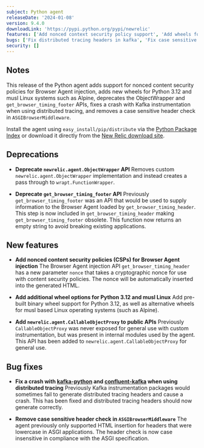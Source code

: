 ```yaml
---
subject: Python agent
releaseDate: '2024-01-08'
version: 9.4.0
downloadLink: 'https://pypi.python.org/pypi/newrelic'
features: ['Add nonced context security policy support', 'Add wheels for Python 3.12 and musl', 'Publish newrelic.agent.CallableObjectProxy API', 'Deprecate ObjectWrapper API', 'Deprecate get_browser_timing_footer API']
bugs: ['Fix distributed tracing headers in kafka', 'Fix case sensitive header search in ASGIBrowserMiddleware']
security: []
---
```


## Notes

This release of the Python agent adds support for nonced content security policies for Browser Agent injection, adds new wheels for Python 3.12 and musl Linux systems such as Alpine, deprecates the ObjectWrapper and `get_browser_timing_footer` APIs, fixes a crash with Kafka instrumentation when using distributed tracing, and removes a case sensitive header check in `ASGIBrowserMiddleware`.

Install the agent using `easy_install/pip/distribute` via the [Python Package Index](https://pypi.python.org/pypi/newrelic) or download it directly from the [New Relic download site](https://download.newrelic.com/python_agent/release).

## Deprecations

* **Deprecate `newrelic.agent.ObjectWrapper` API**
Removes custom `newrelic.agent.ObjectWrapper` implementation and instead creates a pass through to `wrapt.FunctionWrapper`.

* **Deprecate `get_browser_timing_footer` API**
Previously `get_browser_timing_footer` was an API that would be used to supply information to the Browser Agent loaded by `get_browser_timing_header`. This step is now included in `get_browser_timing_header` making `get_browser_timing_footer` obsolete. This function now returns an empty string to avoid breaking existing applications.

## New features

* **Add nonced content security policies (CSPs) for Browser Agent injection**
The Browser Agent injection API `get_browser_timing_header` has a new parameter `nonce` that takes a cryptographic nonce for use with content security policies. The nonce will be automatically inserted into the generated HTML.

* **Add additional wheel options for Python 3.12 and musl Linux**
Add pre-built binary wheel support for Python 3.12, as well as alternative wheels for musl based Linux operating systems (such as Alpine).

* **Add `newrelic.agent.CallableObjectProxy` to public APIs**
Previously `CallableObjectProxy` was never exposed for general use with custom instrumentation, but was present in internal modules used by the agent. This API has been added to `newrelic.agent.CallableObjectProxy` for general use.

## Bug fixes

* **Fix a crash with [kafka-python](https://pypi.org/project/kafka-python/) and [confluent-kafka](https://pypi.org/project/confluent-kafka/) when using distributed tracing**
Previously Kafka instrumentation packages would sometimes fail to generate distributed tracing headers and cause a crash. This has been fixed and distributed tracing headers should now generate correctly.

* **Remove case sensitive header check in `ASGIBrowserMiddleware`**
The agent previously only supported HTML insertion for headers that were lowercase in ASGI applications. The header check is now case insensitive in compliance with the ASGI specification.
